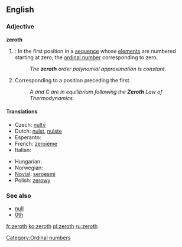 {{wikipedia}}
==English==

===Adjective===
'''zeroth'''

# {{mathematics}}: In the first position in a [[sequence]] whose [[element]]s are numbered starting at zero; the [[ordinal number]] corresponding to zero.
#: ''The '''zeroth''' order polynomial approximation is constant.''
# Corresponding to a position preceding the first.
#: ''A and C are in equilibrium following the '''Zeroth''' Law of Thermodynamics.''

====Translations====
{{top}}
* Czech: [[nultý]]
* Dutch: [[nulst]], [[nulste]]
* Esperanto: {{t-|eo|nula|xs=Esperanto}}
* French: [[zeroième]]
* Italian: {{t-|it|zeresimo}}
{{mid}}
* Hungarian: {{t+|hu|nulladik}}
* Norwegian: {{t-|no|nulte}}
* [[Novial]]: [[seroesmi]]
* Polish: [[zerowy]]
{{bottom}}

===See also===
*[[null]]
*[[0th]]

[[Category:Ordinal numbers]]

[[fr:zeroth]]
[[ko:zeroth]]
[[pl:zeroth]]
[[ru:zeroth]]